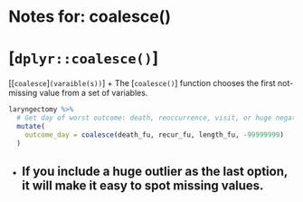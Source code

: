 # Notes for: coalesce()
# [`dplyr::coalesce()`]
[[`coalesce`]`(varaible(s))`]
+ The [`coalesce()`] function chooses the first not-missing value from a set of variables.
```r
laryngectomy %>% 
  # Get day of worst outcome: death, reoccurrence, visit, or huge negative number
  mutate(
    outcome_day = coalesce(death_fu, recur_fu, length_fu, -99999999)
  ) 
```
+ If you include a huge outlier as the last option, it will make it easy to spot missing values.
---